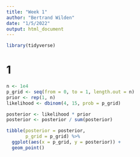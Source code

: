 ```yaml
---
title: "Week 1"
author: "Bertrand Wilden"
date: "1/5/2022"
output: html_document
---
```


```r
library(tidyverse)
```


# 1

```r
n <- 1e4
p_grid <- seq(from = 0, to = 1, length.out = n)
prior <- rep(1, n)
likelihood <- dbinom(4, 15, prob = p_grid)

posterior <- likelihood * prior
posterior <- posterior / sum(posterior)

tibble(posterior = posterior, 
       p_grid = p_grid) %>% 
  ggplot(aes(x = p_grid, y = posterior)) +
  geom_point()
```

